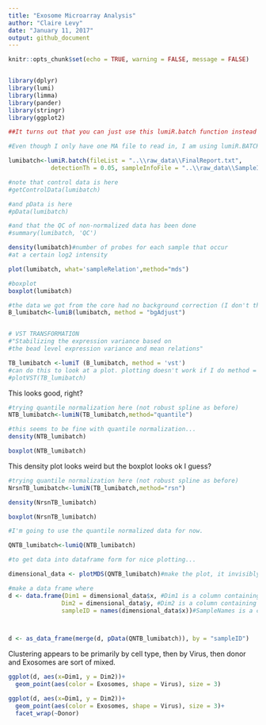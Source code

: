 ```yaml
---
title: "Exosome Microarray Analysis"
author: "Claire Levy"
date: "January 11, 2017"
output: github_document
---
```


```r
knitr::opts_chunk$set(echo = TRUE, warning = FALSE, message = FALSE)


library(dplyr)
library(lumi)
library(limma)
library(pander)
library(stringr)
library(ggplot2)

##It turns out that you can just use this lumiR.batch function instead of all that stuff that I used in the HVE and explant MA read-in

#Even though I only have one MA file to read in, I am using lumiR.BATCH because I also want to use the argument where I can put in a pData file. The pData must be a tab delim txt file. I converted the .csv file that I already had from Lucia to a .txt file.

lumibatch<-lumiR.batch(fileList = "..\\raw_data\\FinalReport.txt",
            detectionTh = 0.05, sampleInfoFile = "..\\raw_data\\SampleInformation.txt")

#note that control data is here
#getControlData(lumibatch)

#and pData is here
#pData(lumibatch)

#and that the QC of non-normalized data has been done
#summary(lumibatch, 'QC')

```

```r

density(lumibatch)#number of probes for each sample that occur
#at a certain log2 intensity
```


```r
plot(lumibatch, what='sampleRelation',method="mds")
```

```r
#boxplot
boxplot(lumibatch)

```


```r

#the data we got from the core had no background correction (I don't think it did anyway...) so I will do it here.
B_lumibatch<-lumiB(lumibatch, method = "bgAdjust")


# VST TRANSFORMATION 
#"Stabilizing the expression variance based on
#the bead level expression variance and mean relations"

TB_lumibatch <-lumiT (B_lumibatch, method = 'vst')
#can do this to look at a plot. plotting doesn't work if I do method = "log2"
#plotVST(TB_lumibatch)
```

This looks good, right?

```r

#trying quantile normalization here (not robust spline as before)
NTB_lumibatch<-lumiN(TB_lumibatch,method="quantile")

#this seems to be fine with quantile normalization...
density(NTB_lumibatch)
```

```r

boxplot(NTB_lumibatch)
```


This density plot looks weird but the boxplot looks ok I guess?
```r

#trying quantile normalization here (not robust spline as before)
NrsnTB_lumibatch<-lumiN(TB_lumibatch,method="rsn")

density(NrsnTB_lumibatch)
```



```r
boxplot(NrsnTB_lumibatch)
```

```r

#I'm going to use the quantile normalized data for now.

QNTB_lumibatch<-lumiQ(NTB_lumibatch)

```





```r
#to get data into dataframe form for nice plotting...

dimensional_data <- plotMDS(QNTB_lumibatch)#make the plot, it invisibly returns a large object that has the actual dimensions data in matrices called x and y (one for each dimension)

#make a data frame where
d <- data.frame(Dim1 = dimensional_data$x, #Dim1 is a column containing the values from the x matrix
               Dim2 = dimensional_data$y, #Dim2 is a column containing the values from the y matrix
               sampleID = names(dimensional_data$x))#SampleNames is a column that holds the column names from the x matrix, which happen to be the microarray wells.



d <- as_data_frame(merge(d, pData(QNTB_lumibatch)), by = "sampleID")
```

Clustering appears to be primarily by cell type, then by Virus, then donor and Exosomes are sort of mixed.

```r


ggplot(d, aes(x=Dim1, y = Dim2))+
  geom_point(aes(color = Exosomes, shape = Virus), size = 3)

```

```r

ggplot(d, aes(x=Dim1, y = Dim2))+
  geom_point(aes(color = Exosomes, shape = Virus), size = 3)+
  facet_wrap(~Donor)
```
